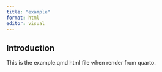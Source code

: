 ```yaml
---
title: "example"
format: html
editor: visual
---
```


## Introduction

This is the example.qmd html file when render from quarto.
